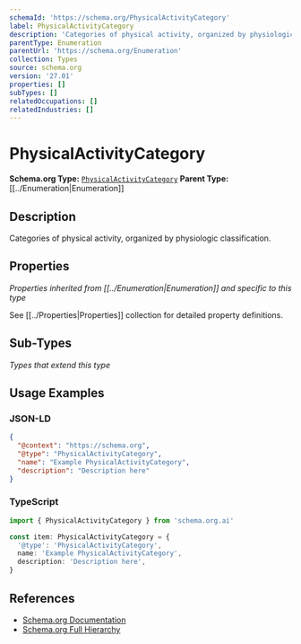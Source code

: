 ```yaml
---
schemaId: 'https://schema.org/PhysicalActivityCategory'
label: PhysicalActivityCategory
description: 'Categories of physical activity, organized by physiologic classification.'
parentType: Enumeration
parentUrl: 'https://schema.org/Enumeration'
collection: Types
source: schema.org
version: '27.01'
properties: []
subTypes: []
relatedOccupations: []
relatedIndustries: []
---
```

# PhysicalActivityCategory

**Schema.org Type:** [`PhysicalActivityCategory`](https://schema.org/PhysicalActivityCategory)
**Parent Type:** [[../Enumeration|Enumeration]]

## Description

Categories of physical activity, organized by physiologic classification.

## Properties

*Properties inherited from [[../Enumeration|Enumeration]] and specific to this type*

See [[../Properties|Properties]] collection for detailed property definitions.

## Sub-Types

*Types that extend this type*

## Usage Examples

### JSON-LD

```json
{
  "@context": "https://schema.org",
  "@type": "PhysicalActivityCategory",
  "name": "Example PhysicalActivityCategory",
  "description": "Description here"
}
```

### TypeScript

```typescript
import { PhysicalActivityCategory } from 'schema.org.ai'

const item: PhysicalActivityCategory = {
  '@type': 'PhysicalActivityCategory',
  name: 'Example PhysicalActivityCategory',
  description: 'Description here',
}
```

## References

- [Schema.org Documentation](https://schema.org/PhysicalActivityCategory)
- [Schema.org Full Hierarchy](https://schema.org/docs/full.html)
